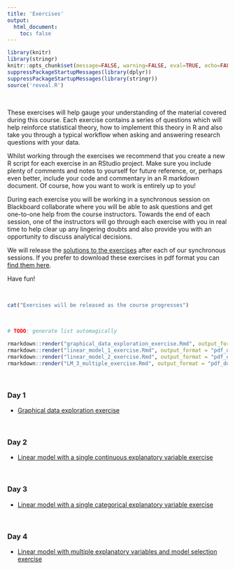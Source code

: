 ```yaml
---
title: 'Exercises'
output: 
  html_document:
    toc: false
---
```


```r
library(knitr)
library(stringr)
knitr::opts_chunk$set(message=FALSE, warning=FALSE, eval=TRUE, echo=FALSE)
suppressPackageStartupMessages(library(dplyr))
suppressPackageStartupMessages(library(stringr))
source('reveal.R')
```

\  


These exercises will help gauge your understanding of the material covered during this course. Each exercise contains a series of questions which will help reinforce statistical theory, how to implement this theory in R and also take you through a typical workflow when asking and answering research questions with your data. 

Whilst working through the exercises we recommend that you create a new R script for each exercise in an RStudio project. Make sure you include plenty of comments and notes to yourself for future reference, or, perhaps even better, include your code and commentary in an R markdown document. Of course, how you want to work is entirely up to you!

During each exercise you will be working in a synchronous session on Blackboard collaborate where you will be able to ask questions and get one-to-one help from the course instructors. Towards the end of each session, one of the instructors will go through each exercise with you in real time to help clear up any lingering doubts and also provide you with an opportunity to discuss analytical decisions.

We will release the [solutions to the exercises](exercise_solutions.html){target="_blank"} after each of our synchronous sessions. If you prefer to download these exercises in pdf format you can [find them here](exercise_pdf.html){target="_blank"}. 


Have fun!

\  

```r
cat("Exercises will be released as the course progresses")
```

\  

```r
# TODO: generate list automagically

rmarkdown::render("graphical_data_exploration_exercise.Rmd", output_format = "pdf_document", output_file = "./exercises/graphical_data_exploration_exercise.pdf", quiet = TRUE)
rmarkdown::render("linear_model_1_exercise.Rmd", output_format = "pdf_document", output_file = "./exercises/linear_model_1_exercise.pdf", quiet = TRUE)
rmarkdown::render("linear_model_2_exercise.Rmd", output_format = "pdf_document", output_file = "./exercises/linear_model_2_exercise.pdf", quiet = TRUE)
rmarkdown::render("LM_3_multiple_exercise.Rmd", output_format = "pdf_document", output_file = "./exercises/LM_3_multiple_exercise.pdf", quiet = TRUE)
```

\  

### Day 1

 - [Graphical data exploration exercise](graphical_data_exploration_exercise.html)

\  
 
### Day 2

 - [Linear model with a single continuous explanatory variable exercise](linear_model_1_exercise.html)
 
\  

### Day 3
 
 - [Linear model with a single categorical explanatory variable exercise](linear_model_2_exercise.html)
 
\  

### Day 4

 - [Linear model with multiple explanatory variables and model selection exercise](LM_3_multiple_exercise.html)